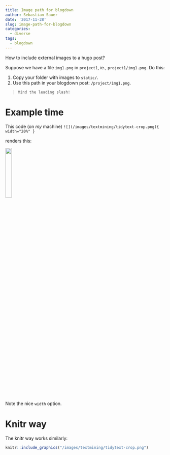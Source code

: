 ```yaml
---
title: Image path for blogdown
author: Sebastian Sauer
date: '2017-11-28'
slug: image-path-for-blogdown
categories:
  - diverse
tags:
  - blogdown
---
```



How to include external images to a hugo post?

Suppose we have a file `img1.png` in `project1`, ie., `project1/img1.png`.
Do this:

1. Copy your folder with images to `static/`.
2. Use this path in your blogdown post: `/project/img1.png`.


>     Mind the leading slash!



# Example time


This code (on *my*  machine)
`![](/images/textmining/tidytext-crop.png){ width="20%" }`

renders this:

![](/images/textmining/tidytext-crop.png){ width="20%" }


Note the nice `width` option.


# Knitr way


The knitr way works similarly:



```r
knitr::include_graphics("/images/textmining/tidytext-crop.png")
```

